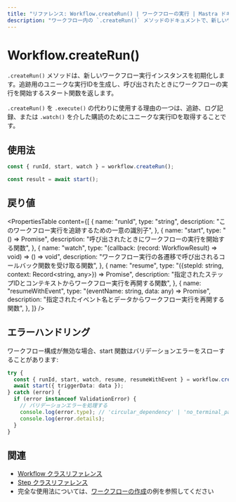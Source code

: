 ```yaml
---
title: "リファレンス: Workflow.createRun() | ワークフローの実行 | Mastra ドキュメント"
description: "ワークフロー内の `.createRun()` メソッドのドキュメントで、新しいワークフロー実行インスタンスを初期化します。"
---
```


# Workflow.createRun()

`.createRun()` メソッドは、新しいワークフロー実行インスタンスを初期化します。追跡用のユニークな実行IDを生成し、呼び出されたときにワークフローの実行を開始するスタート関数を返します。

`.createRun()` を `.execute()` の代わりに使用する理由の一つは、追跡、ログ記録、または `.watch()` を介した購読のためにユニークな実行IDを取得することです。

## 使用法

```typescript
const { runId, start, watch } = workflow.createRun();

const result = await start();
```

## 戻り値

<PropertiesTable
  content={[
    {
      name: "runId",
      type: "string",
      description: "このワークフロー実行を追跡するための一意の識別子",
    },
    {
      name: "start",
      type: "() => Promise<WorkflowResult>",
      description: "呼び出されたときにワークフローの実行を開始する関数",
    },
    {
      name: "watch",
      type: "(callback: (record: WorkflowResult) => void) => () => void",
      description: "ワークフロー実行の各遷移で呼び出されるコールバック関数を受け取る関数",
    },
    {
      name: "resume",
      type: "({stepId: string, context: Record<string, any>}) => Promise<WorkflowResult>",
      description: "指定されたステップIDとコンテキストからワークフロー実行を再開する関数",
    },
    {
      name: "resumeWithEvent",
      type: "(eventName: string, data: any) => Promise<WorkflowResult>",
      description: "指定されたイベント名とデータからワークフロー実行を再開する関数",
    },
  ]}
/>

## エラーハンドリング

ワークフロー構成が無効な場合、start 関数はバリデーションエラーをスローすることがあります:

```typescript
try {
  const { runId, start, watch, resume, resumeWithEvent } = workflow.createRun();
  await start({ triggerData: data });
} catch (error) {
  if (error instanceof ValidationError) {
    // バリデーションエラーを処理する
    console.log(error.type); // 'circular_dependency' | 'no_terminal_path' | 'unreachable_step'
    console.log(error.details);
  }
}
```

## 関連

- [Workflow クラスリファレンス](./workflow.mdx)
- [Step クラスリファレンス](./step-class.mdx)
- 完全な使用法については、[ワークフローの作成](../../../examples/workflows/creating-a-workflow.mdx)の例を参照してください

```

```

